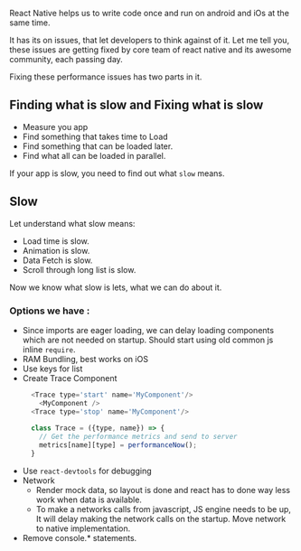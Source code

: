 React Native helps us to write code once and run on android and iOs at the same time.

It has its on issues, that let developers to think against of it. 
Let me tell you, these issues are getting fixed by core team of react native and its awesome community, each passing day.


Fixing these performance issues has two parts in it.

## Finding what is slow and Fixing what is slow
 - Measure you app
 - Find something that takes time to Load
 - Find something that can be loaded later.
 - Find what all can be loaded in parallel.

If your app is slow, you need to find out what `slow` means.

## Slow
Let understand what slow means:

 - Load time is slow.
 - Animation is slow.
 - Data Fetch is slow.
 - Scroll through long list is slow.

Now we know what slow is lets, what we can do about it.
 
### Options we have :
 - Since imports are eager loading, we can delay loading components which are not needed on startup. Should start using old common js inline `require`.
 - RAM Bundling, best works on iOS
 - Use keys for list
 - Create Trace Component
    ```js
      <Trace type='start' name='MyComponent'/>
        <MyComponent />
      <Trace type='stop' name='MyComponent'/>
      
      class Trace = ({type, name}) => {
        // Get the performance metrics and send to server
        metrics[name][type] = performanceNow();
      }
    ``` 
 - Use `react-devtools` for debugging
 - Network
    - Render mock data, so layout is done and react has to done way less work when data is available.
    - To make a networks calls from javascript, JS engine needs to be up, It will delay making the network calls on the startup. Move network to native implementation.
 - Remove console.* statements.

